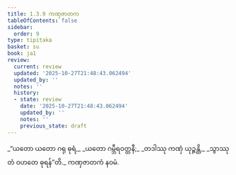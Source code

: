 ```yaml
---
title: 1.3.9 ကဏှဇာတက
tableOfContents: false
sidebar:
  order: 9
type: tipitaka
basket: su
book: ja1
review:
  current: review
  updated: '2025-10-27T21:48:43.062494'
  updated_by: ''
  notes: ''
  history:
  - state: review
    date: '2025-10-27T21:48:43.062494'
    updated_by: ''
    notes: ''
    previous_state: draft
---
```



<ReviewStatus review={frontmatter.review} showDetails={true} />

<HypothesisAnnotation frontmatter={frontmatter} />

<DynamicBreadcrumb />

<Division number="29" book="ja1" e="ch" v="22" p="7">

<Paragraph number="62" type="verses" book="ja1">
_“ယတော ယတော ဂရု ဓုရံ,_  
_ယတော ဂမ္ဘီရဝတ္တနီ;_  
_တဒါဿု ကဏှံ ယုဉ္ဇန္တိ,_  
_သွာဿု တံ ဝဟတေ ဓုရန်”တိ._  


</Paragraph>
</Division>

<Paragraph number="63" type="center" book="ja1">
ကဏှဇာတကံ နဝမံ.
</Paragraph>
